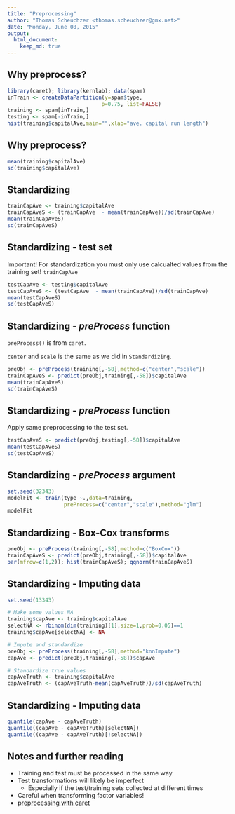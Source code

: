 ```yaml
---
title: "Preprocessing"
author: "Thomas Scheuchzer <thomas.scheuchzer@gmx.net>"
date: "Monday, June 08, 2015"
output:
  html_document:
    keep_md: true
---
```



## Why preprocess?

```r
library(caret); library(kernlab); data(spam)
inTrain <- createDataPartition(y=spam$type,
                              p=0.75, list=FALSE)
training <- spam[inTrain,]
testing <- spam[-inTrain,]
hist(training$capitalAve,main="",xlab="ave. capital run length")
```


## Why preprocess?

```r
mean(training$capitalAve)
sd(training$capitalAve)
```


## Standardizing

```r
trainCapAve <- training$capitalAve
trainCapAveS <- (trainCapAve  - mean(trainCapAve))/sd(trainCapAve) 
mean(trainCapAveS)
sd(trainCapAveS)
```


## Standardizing - test set

Important! For standardization you must only use calcualted values from the
training set! `trainCapAve`
```r
testCapAve <- testing$capitalAve
testCapAveS <- (testCapAve  - mean(trainCapAve))/sd(trainCapAve) 
mean(testCapAveS)
sd(testCapAveS)
```


## Standardizing - _preProcess_ function
`preProcess()` is from `caret`.

`center` and `scale` is the same as we did in `Standardizing`.
```r
preObj <- preProcess(training[,-58],method=c("center","scale"))
trainCapAveS <- predict(preObj,training[,-58])$capitalAve
mean(trainCapAveS)
sd(trainCapAveS)
```



## Standardizing - _preProcess_ function

Apply same preprocessing to the test set.
```r
testCapAveS <- predict(preObj,testing[,-58])$capitalAve
mean(testCapAveS)
sd(testCapAveS)
```


## Standardizing - _preProcess_ argument

```r
set.seed(32343)
modelFit <- train(type ~.,data=training,
                  preProcess=c("center","scale"),method="glm")
modelFit
```



## Standardizing - Box-Cox transforms

```r
preObj <- preProcess(training[,-58],method=c("BoxCox"))
trainCapAveS <- predict(preObj,training[,-58])$capitalAve
par(mfrow=c(1,2)); hist(trainCapAveS); qqnorm(trainCapAveS)
```


## Standardizing - Imputing data

```r
set.seed(13343)

# Make some values NA
training$capAve <- training$capitalAve
selectNA <- rbinom(dim(training)[1],size=1,prob=0.05)==1
training$capAve[selectNA] <- NA

# Impute and standardize
preObj <- preProcess(training[,-58],method="knnImpute")
capAve <- predict(preObj,training[,-58])$capAve

# Standardize true values
capAveTruth <- training$capitalAve
capAveTruth <- (capAveTruth-mean(capAveTruth))/sd(capAveTruth)
```



## Standardizing - Imputing data

```r
quantile(capAve - capAveTruth)
quantile((capAve - capAveTruth)[selectNA])
quantile((capAve - capAveTruth)[!selectNA])
```


## Notes and further reading

* Training and test must be processed in the same way
* Test transformations will likely be imperfect
  * Especially if the test/training sets collected at different times
* Careful when transforming factor variables!
* [preprocessing with caret](http://caret.r-forge.r-project.org/preprocess.html)

